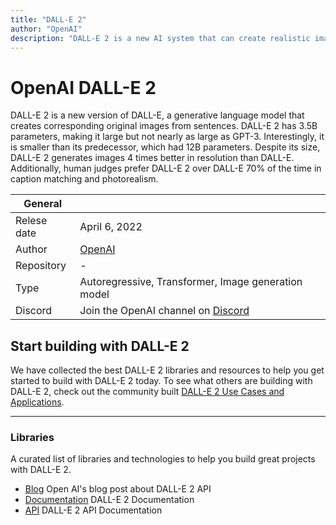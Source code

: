 ```yaml
---
title: "DALL-E 2"
author: "OpenAI"
description: "DALL-E 2 is a new AI system that can create realistic images and art from a description in natural language."
---
```


# OpenAI DALL-E 2
DALL-E 2 is a new version of DALL-E, a generative language model that creates corresponding original images from sentences.
DALL-E 2 has 3.5B parameters, making it large but not nearly as large as GPT-3. Interestingly, it is smaller than its predecessor, which had 12B parameters.
Despite its size, DALL-E 2 generates images 4 times better in resolution than DALL-E. Additionally, human judges prefer DALL-E 2 over DALL-E 70% of the time in caption matching and photorealism.

| General  |  |
| --- | --- |
| Relese date |  April 6, 2022 |
| Author | [OpenAI](https://lablab.ai/tech/openai/)  |
| Repository | - |
| Type | Autoregressive, Transformer, Image generation model |
| Discord | Join the OpenAI channel on [Discord](https://discord.gg/7nQsGTy) |

## Start building with DALL-E 2
We have collected the best DALL-E 2 libraries and resources to help you get started to build with DALL-E 2 today. To see what others are building with DALL-E 2, check out the community built [DALL-E 2 Use Cases and Applications](/apps/tech/dall-e-2).

<TechTutorials/>

---

### Libraries
A curated list of libraries and technologies to help you build great projects with DALL-E 2.

* [Blog](https://openai.com/blog/dall-e-api-now-available-in-public-beta/) Open AI's blog post about DALL-E 2 API
* [Documentation](https://beta.openai.com/docs/guides/images) DALL-E 2 Documentation
* [API](https://beta.openai.com/docs/guides/images/usage) DALL-E 2 API Documentation
